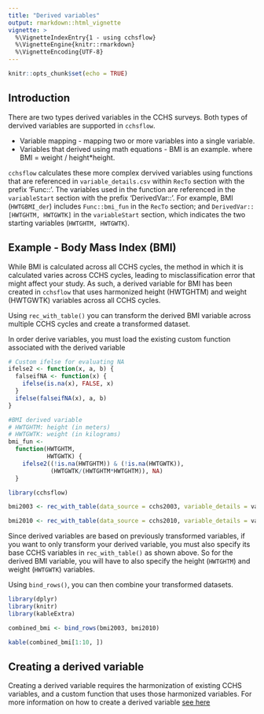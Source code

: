 ```yaml
---
title: "Derived variables"
output: rmarkdown::html_vignette
vignette: >
  %\VignetteIndexEntry{1 - using cchsflow}     
  %\VignetteEngine{knitr::rmarkdown} 
  %\VignetteEncoding{UTF-8}
---
```


```r
knitr::opts_chunk$set(echo = TRUE)
```

## Introduction

There are two types derived variables in the CCHS surveys. Both types of dervived variables are supported in `cchsflow`. 

- Variable mapping - mapping two or more variables into a single variable.
- Variables that derived using math equations - BMI is an example. where BMI = weight / height*height. 

`cchsflow` calculates these more complex dervived variables using functions that are referenced in `variable_details.csv` within `RecTo` section with the prefix 'Func::'. The variables used in the function are referenced in the `variableStart` section with the prefix 'DerivedVar::'. For example, BMI (`HWTGBMI_der`) includes `Func::bmi_fun` in the `RecTo` section; and `DerivedVar::[HWTGHTM, HWTGWTK]` in the `variableStart` section, which indicates the two starting variables (`HWTGHTM, HWTGWTK`).

## Example - Body Mass Index (BMI)

While BMI is calculated across all CCHS cycles, the method in which it is calculated varies across CCHS cycles, leading to misclassification error that might affect your study. As such, a derived variable for BMI has been created in `cchsflow` that uses harmonized height (HWTGHTM) and weight (HWTGWTK) variables across all CCHS cycles.

Using `rec_with_table()` you can transform the derived BMI variable across multiple CCHS cycles and create a transformed dataset.

In order derive variables, you must load the existing custom function associated with the derived variable
```r
# Custom ifelse for evaluating NA
ifelse2 <- function(x, a, b) {
  falseifNA <- function(x) {
    ifelse(is.na(x), FALSE, x)
  }
  ifelse(falseifNA(x), a, b)
}

#BMI derived variable
# HWTGHTM: height (in meters)
# HWTGWTK: weight (in kilograms)
bmi_fun <- 
  function(HWTGHTM, 
           HWTGWTK) {
    ifelse2((!is.na(HWTGHTM)) & (!is.na(HWTGWTK)), 
            (HWTGWTK/(HWTGHTM*HWTGHTM)), NA)
  }
```

```r
library(cchsflow)

bmi2003 <- rec_with_table(data_source = cchs2003, variable_details = variable_details, dataset_name = "cchs2003", log = TRUE, variables = c("HWTGHTM", "HWTGWTK", "HWTGBMI_der"))

bmi2010 <- rec_with_table(data_source = cchs2010, variable_details = variable_details, dataset_name = "cchs2010", log = TRUE, variables = c("HWTGHTM", "HWTGWTK", "HWTGBMI_der"))
```

Since derived variables are based on previously transformed variables, if you want to only transform your derived variable, you must also specify its base CCHS variables in `rec_with_table()` as shown above. So for the derived BMI variable, you will have to also specify the height (`HWTGHTM`) and weight (`HWTGWTK`) variables.

Using `bind_rows()`, you can then combine your transformed datasets.

```r
library(dplyr)
library(knitr)
library(kableExtra)
```

```r
combined_bmi <- bind_rows(bmi2003, bmi2010)

kable(combined_bmi[1:10, ])
```

## Creating a derived variable

Creating a derived variable requires the harmonization of existing CCHS variables, and a custom function that uses those harmonized variables. For more information on how to create a derived variable [see here](articles/how_to_add_variables.html)
